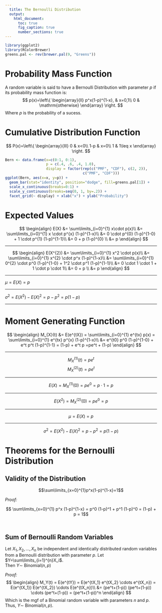 ```yaml
---
  title: The Bernoulli Distribution
  output:
    html_document:
      toc: true
      fig_caption: true
      number_sections: true
---
```


\chapter{The Bernoulli Distribution}

```r
library(ggplot2)
library(RColorBrewer)
greens.pal <- rev(brewer.pal(9, "Greens"))
```

# Probability Mass Function

A random variable is said to have a Bernoulli Distribution with parameter $p$ if its probability mass function is:
$$
p(x)=\left\{ 
  	\begin{array}{ll}
			p^x(1-p)^{1-x},	& x=0,1\\
			0 		& \mathrm{otherwise}
		\end{array} 
	\right. 
$$
Where  $p$ is the probability of a sucess.

# Cumulative Distribution Function

$$
P(x)=\left\{
  	\begin{array}{lll}
			0   & x<0\\
			1-p & x=0\\
			1   & 1\leq x
		\end{array}
	\right. 
$$

```r
Bern <- data.frame(x=c(0:1, 0:1), 
                   p = c(.4, .6, .4, 1.0), 
                   display = factor(rep(c("PMF", "CDF"), c(2, 2)),
                                    c("PMF", "CDF")))
ggplot(Bern, aes(x=x, y=p)) + 
  geom_bar(stat="identity", position="dodge", fill=greens.pal[1]) + 
  scale_x_continuous(breaks=0:1) +
  scale_y_continuous(breaks=seq(0, 1, by=.2)) + 
  facet_grid(~ display) + xlab("x") + ylab("Probability") 
```

# Expected Values
$$
\begin{align}
E(X) &= \sum\limits_{i=0}^{1} x\cdot p(x)\\
     &= \sum\limits_{i=0}^{1} x \cdot p^{x} (1-p)^{1-x}\\
     &= 0 \cdot p^{0} (1-p)^{1-0} + 1 \cdot p^{1} (1-p)^{1-1}\\
     &= 0 + p (1-p)^{0}  \\
     &= p
\end{align}
$$ 
  
*************************
  
$$
\begin{align}
E(X^{2}) &= \sum\limits_{i=0}^{1} x^2 \cdot p(x)\\
    &= \sum\limits_{i=0}^{1} x^{2} \cdot p^x (1-p)^{1-x}\\
    &= \sum\limits_{i=0}^{1} 0^{2} \cdot p^0 (1-p)^{1-0} + 
        1^2 \cdot p^1 (1-p)^{1-1}\\
    &= 0 \cdot 1 \cdot 1 + 1 \cdot p \cdot 1\\
    &= 0 + p \\
    &= p
\end{align}
$$

*************************  

$\mu = E(X) = p$

*************************

$\sigma^2 
  = E(X^2) - E(X)^2
  = p-p^2
  = p(1-p)
$

*************************

# Moment Generating Function
$$
\begin{align}
M_{X}(t)
	&= E(e^{tX})
	 = \sum\limits_{i=0}^{1} e^{tx} p(x)
	 = \sum\limits_{i=0}^{1} e^{tx} p^{x} (1-p)^{1-x}\\
  &= e^{t0} p^0 (1-p)^{1-0} + e^t p^t (1-p)^{1-1}
	 = (1-p) + e^t p
	 =pe^t + (1-p)
\end{align}
$$

*************************

$$M^{(1)}_X(t) = pe^t$$
$$M^{(2)}_X(t) = pe^t$$

*************************

$$E(X)
	=M^{(1)}_X(0)
	= pe^0
	= p \cdot 1
	= p$$

*************************

$$E(X^2)
	= M^{(2)}_X(0)
	= pe^0
	= p$$

*************************

$$\mu
	= E(X)
	= p$$

*************************

$$\sigma^2
	= E(X^2) - E(X)^2
	= p - p^2
	= p (1-p)$$

# Theorems for the Bernoulli Distribution

## Validity of the Distribution
$$\sum\limits_{x=0}^{1}p^x(1-p)^{1-x}=1$$

_Proof:_

$$
\sum\limits_{x=0}^{1} p^x (1-p)^{1-x}
	= p^0 (1-p)^1 + p^1 (1-p)^0
	= (1-p) + p
	= 1$$\ \rule{.05in}{.05in}


## Sum of Bernoulli Random Variables
Let $X_1,X_2,\ldots,X_n$ be independent and identically distributed random variables from a Bernoulli distribution with parameter $p$.  Let $Y=\sum\limits_{i=1}^{n}X_i$.  
Then $Y\sim$ Binomial$(n,p)$  

_Proof:_
$$
\begin{align}
M_Y(t)
	 = E(e^{tY})
	 = E(e^{tX_1} e^{tX_2} \cdots e^{tX_n})
	 = E(e^{tX_1}) E(e^{tX_2}) \cdots E(e^{tX_n})\\
  &= (pe^t+(1-p)) (pe^t+(1-p)) \cdots (pe^t+(1-p))
	 = (pe^t+(1-p))^n
\end{align}
$$
Which is the mgf of a Binomial random variable with parameters $n$ and $p$.  
	Thus, $Y\sim$ Binomial$(n,p)$. \rule{.05in}{.05in}

